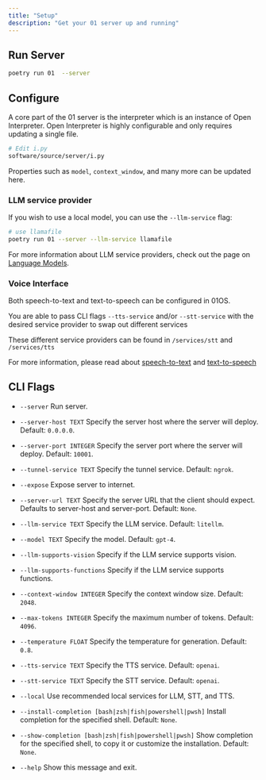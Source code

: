 ```yaml
---
title: "Setup"
description: "Get your 01 server up and running"
---
```


## Run Server

```bash
poetry run 01  --server
```

## Configure

A core part of the 01 server is the interpreter which is an instance of Open Interpreter.
Open Interpreter is highly configurable and only requires updating a single file.

```bash
# Edit i.py
software/source/server/i.py
```

Properties such as `model`, `context_window`, and many more can be updated here.

### LLM service provider

If you wish to use a local model, you can use the `--llm-service` flag:

```bash
# use llamafile
poetry run 01 --server --llm-service llamafile
```

For more information about LLM service providers, check out the page on <a href="/services/language-model">Language Models</a>.

### Voice Interface

Both speech-to-text and text-to-speech can be configured in 01OS.

You are able to pass CLI flags `--tts-service` and/or `--stt-service` with the desired service provider to swap out different services

These different service providers can be found in `/services/stt` and `/services/tts`

For more information, please read about <a href="/services/speech-to-text">speech-to-text</a> and <a href="/services/text-to-speech">text-to-speech</a>

## CLI Flags

- `--server`
  Run server.

- `--server-host TEXT`
  Specify the server host where the server will deploy.
  Default: `0.0.0.0`.

- `--server-port INTEGER`
  Specify the server port where the server will deploy.
  Default: `10001`.

- `--tunnel-service TEXT`
  Specify the tunnel service.
  Default: `ngrok`.

- `--expose`
  Expose server to internet.

- `--server-url TEXT`
  Specify the server URL that the client should expect.
  Defaults to server-host and server-port.
  Default: `None`.

- `--llm-service TEXT`
  Specify the LLM service.
  Default: `litellm`.

- `--model TEXT`
  Specify the model.
  Default: `gpt-4`.

- `--llm-supports-vision`
  Specify if the LLM service supports vision.

- `--llm-supports-functions`
  Specify if the LLM service supports functions.

- `--context-window INTEGER`
  Specify the context window size.
  Default: `2048`.

- `--max-tokens INTEGER`
  Specify the maximum number of tokens.
  Default: `4096`.

- `--temperature FLOAT`
  Specify the temperature for generation.
  Default: `0.8`.

- `--tts-service TEXT`
  Specify the TTS service.
  Default: `openai`.

- `--stt-service TEXT`
  Specify the STT service.
  Default: `openai`.

- `--local`
  Use recommended local services for LLM, STT, and TTS.

- `--install-completion [bash|zsh|fish|powershell|pwsh]`
  Install completion for the specified shell.
  Default: `None`.

- `--show-completion [bash|zsh|fish|powershell|pwsh]`
  Show completion for the specified shell, to copy it or customize the installation.
  Default: `None`.

- `--help`
  Show this message and exit.
